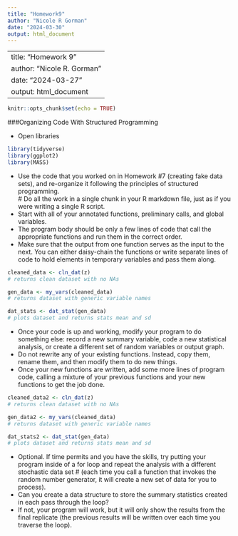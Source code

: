 ```yaml
---
title: "Homework9"
author: "Nicole R Gorman"
date: "2024-03-30"
output: html_document
---
```


---
title: "Homework 9"
author: "Nicole R. Gorman"
date: "2024-03-27"
output: html_document
---

```r
knitr::opts_chunk$set(echo = TRUE)
```

###Organizing Code With Structured Programming

* Open libraries
```r
library(tidyverse)
library(ggplot2)
library(MASS)
```

* Use the code that you worked on in Homework #7 (creating fake data sets), and re-organize it following the principles of structured programming.  
# Do all the work in a single chunk in your R markdown file, just as if you were writing a single R script. 
* Start with all of your annotated functions, preliminary calls, and global variables. 
* The program body should be only a few lines of code that call the appropriate functions and run them in the correct order. 
* Make sure that the output from one function serves as the input to the next. You can either daisy-chain the functions or write separate lines of code to hold elements in temporary variables and pass them along.

```r

cleaned_data <- cln_dat(z) 
# returns clean dataset with no NAs

gen_data <- my_vars(cleaned_data)
# returns dataset with generic variable names 

dat_stats <- dat_stat(gen_data)
# plots dataset and returns stats mean and sd

```

* Once your code is up and working, modify your program to do something else: record a new summary variable, code a new statistical analysis, or create a different set of random variables or output graph. 
* Do not rewrite any of your existing functions. Instead, copy them, rename them, and then modify them to do new things. 
* Once your new functions are written, add some more lines of program code, calling a mixture of your previous functions and your new functions to get the job done.

```r

cleaned_data2 <- cln_dat(z) 
# returns clean dataset with no NAs

gen_data2 <- my_vars(cleaned_data)
# returns dataset with generic variable names 

dat_stats2 <- dat_stat(gen_data)
# plots dataset and returns stats mean and sd

```


* Optional. If time permits and you have the skills, try putting your program inside of a for loop and repeat the analysis with a different stochastic data set 
# (each time you call a function that invokes the random number generator, it will create a new set of data for you to process). 
* Can you create a data structure to store the summary statistics created in each pass through the loop? 
* If not, your program will work, but it will only show the results from the final replicate (the previous results will be written over each time you traverse the loop).

```r
 

```
